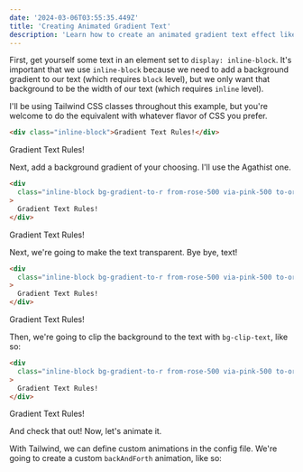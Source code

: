 ```yaml
---
date: '2024-03-06T03:55:35.449Z'
title: 'Creating Animated Gradient Text'
description: 'Learn how to create an animated gradient text effect like our logo with Astro and Tailwind'
---
```


First, get yourself some text in an element set to `display: inline-block`. It's important that we use `inline-block` because we need to add a background gradient to our text (which requires `block` level), but we only want that background to be the width of our text (which requires `inline` level).

I'll be using Tailwind CSS classes throughout this example, but you're welcome to do the equivalent with whatever flavor of CSS you prefer.

```html
<div class="inline-block">Gradient Text Rules!</div>
```

<div class="flex">
  <div class="inline-block">Gradient Text Rules!</div>
</div>

Next, add a background gradient of your choosing. I'll use the Agathist one.

```html
<div
  class="inline-block bg-gradient-to-r from-rose-500 via-pink-500 to-orange-400"
>
  Gradient Text Rules!
</div>
```

<div class="flex">
  <div class="inline-block bg-gradient-to-r from-rose-500 via-pink-500 to-orange-400">
    Gradient Text Rules!
  </div>
</div>

Next, we're going to make the text transparent. Bye bye, text!

```html
<div
  class="inline-block bg-gradient-to-r from-rose-500 via-pink-500 to-orange-400 text-transparent"
>
  Gradient Text Rules!
</div>
```

<div class="flex">
  <div class="inline-block bg-gradient-to-r from-rose-500 via-pink-500 to-orange-400 text-transparent">
    Gradient Text Rules!
  </div>
</div>

Then, we're going to clip the background to the text with `bg-clip-text`, like so:

```html
<div
  class="inline-block bg-gradient-to-r from-rose-500 via-pink-500 to-orange-400 bg-clip-text text-transparent"
>
  Gradient Text Rules!
</div>
```

<div class="flex">
  <div class="inline-block bg-gradient-to-r from-rose-500 via-pink-500 to-orange-400 bg-clip-text text-transparent">
    Gradient Text Rules!
  </div>
</div>

And check that out! Now, let's animate it.

With Tailwind, we can define custom animations in the config file. We're going to create a custom `backAndForth` animation, like so:
